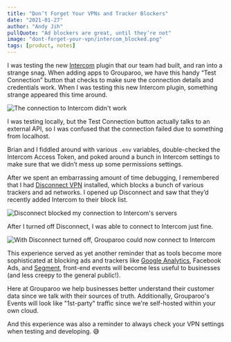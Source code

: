 ```yaml
---
title: "Don’t Forget Your VPNs and Tracker Blockers"
date: "2021-01-27"
author: "Andy Jih"
pullQuote: "Ad blockers are great, until they’re not"
image: "dont-forget-your-vpn/intercom_blocked.png"
tags: [product, notes]
---
```


I was testing the new [Intercom](https://intercom.com) plugin that our team had built, and ran into a strange snag. When adding apps to Grouparoo, we have this handy “Test Connection” button that checks to make sure the connection details and credentials work. When I was testing this new Intercom plugin, something strange appeared this time around.

<Image
  centered
  alt="The connection to Intercom didn't work"
  src="dont-forget-your-vpn/intercom_blocked.png"
  width={845}
  height={586}
/>

I was testing locally, but the Test Connection button actually talks to an external API, so I was confused that the connection failed due to something from localhost.

Brian and I fiddled around with various `.env` variables, double-checked the Intercom Access Token, and poked around a bunch in Intercom settings to make sure that we didn’t mess up some permissions settings.

After we spent an embarrassing amount of time debugging, I remembered that I had [Disconnect VPN](https://disconnect.me) installed, which blocks a bunch of various trackers and ad networks. I opened up Disconnect and saw that they’d recently added Intercom to their block list.

<Image
  centered
  alt="Disconnect blocked my connection to Intercom's servers"
  src="dont-forget-your-vpn/disconnect_vpn.png"
  width={316}
  height={505}
/>

After I turned off Disconnect, I was able to connect to Intercom just fine.

<Image
  centered
  alt="With Disconnect turned off, Grouparoo could now connect to Intercom"
  src="dont-forget-your-vpn/intercom_unblocked.png"
  width={842}
  height={629}
/>

This experience served as yet another reminder that as tools become more sophisticated at blocking ads and trackers like [Google Analytics](https://analytics.google.com), Facebook Ads, and [Segment](https://segment.com), front-end events will become less useful to businesses (and less creepy to the general public!).

Here at Grouparoo we help businesses better understand their customer data since we talk with their sources of truth. Additionally, Grouparoo's Events will look like "1st-party" traffic since we're self-hosted within your own cloud.

And this experience was also a reminder to always check your VPN settings when testing and developing. 😅
